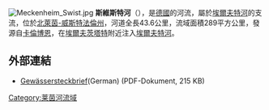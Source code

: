 {{Coord|50|46|31.72|N|6|49|56.37|E|display=title}}
[[Image:Meckenheim_Swist.jpg|right]]
'''斯維斯特河'''（{{lang-de|Swist}}），是[[德國|德國]]的河流，屬於[[埃爾夫特河|埃爾夫特河]]的支流，位於[[北萊茵-威斯特法倫州|北萊茵-威斯特法倫州]]，河道全長43.6公里，流域面積289平方公里，發源自[[卡倫博恩|卡倫博恩]]，在[[埃爾夫茨塔特|埃爾夫茨塔特]]附近注入[[埃爾夫特河|埃爾夫特河]]。

==外部連結==
* [https://web.archive.org/web/20110719072929/http://www.niederrhein.nrw.de/erft/tab/tab1_2_5.pdf Gewässersteckbrief](German) (PDF-Dokument, 215 KB)

{{Germany-geo-stub}}
[[Category:莱茵河流域|Category:莱茵河流域]]